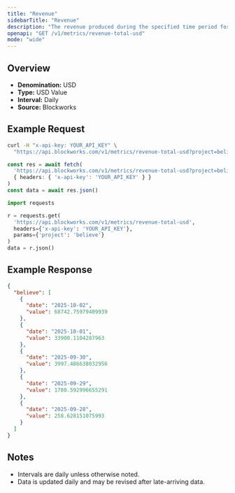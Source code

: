 ```yaml
---
title: "Revenue"
sidebarTitle: "Revenue"
description: "The revenue produced during the specified time period for given project."
openapi: "GET /v1/metrics/revenue-total-usd"
mode: "wide"
---
```


## Overview

- **Denomination:** USD
- **Type:** USD Value
- **Interval:** Daily
- **Source:** Blockworks

## Example Request

<CodeGroup>

```bash cURL
curl -H "x-api-key: YOUR_API_KEY" \
  "https://api.blockworks.com/v1/metrics/revenue-total-usd?project=believe"
```

```typescript TypeScript
const res = await fetch(
  'https://api.blockworks.com/v1/metrics/revenue-total-usd?project=believe',
  { headers: { 'x-api-key': 'YOUR_API_KEY' } }
)
const data = await res.json()
```

```python Python
import requests

r = requests.get(
  'https://api.blockworks.com/v1/metrics/revenue-total-usd',
  headers={'x-api-key': 'YOUR_API_KEY'},
  params={'project': 'believe'}
)
data = r.json()
```

</CodeGroup>

## Example Response

```json
{
  "believe": [
    {
      "date": "2025-10-02",
      "value": 68742.75979409939
    },
    {
      "date": "2025-10-01",
      "value": 33900.1104287963
    },
    {
      "date": "2025-09-30",
      "value": 3997.486638032956
    },
    {
      "date": "2025-09-29",
      "value": 1780.592996655291
    },
    {
      "date": "2025-09-28",
      "value": 258.628151075993
    }
  ]
}
```

## Notes
- Intervals are daily unless otherwise noted.
- Data is updated daily and may be revised after late-arriving data.